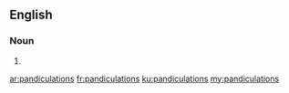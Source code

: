 ==English==

===Noun===
{{head|en}}

# {{plural of|pandiculation}}

[[ar:pandiculations]]
[[fr:pandiculations]]
[[ku:pandiculations]]
[[my:pandiculations]]